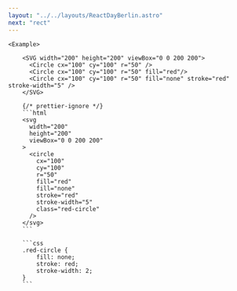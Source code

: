 ```yaml
---
layout: "../../layouts/ReactDayBerlin.astro"
next: "rect"
---
```



<SlideCircle>

    <Example>

        <SVG width="200" height="200" viewBox="0 0 200 200">
          <Circle cx="100" cy="100" r="50" />
          <Circle cx="100" cy="100" r="50" fill="red"/>
          <Circle cx="100" cy="100" r="50" fill="none" stroke="red" stroke-width="5" />
        </SVG>

        {/* prettier-ignore */}
        ```html
        <svg
          width="200"
          height="200"
          viewBox="0 0 200 200"
        >
          <circle
            cx="100"
            cy="100"
            r="50"
            fill="red"
            fill="none"
            stroke="red"
            stroke-width="5"
            class="red-circle"
          />
        </svg>
        ```

        ```css
        .red-circle {
            fill: none;
            stroke: red;
            stroke-width: 2;
        }
        ```

  </Example>

</SlideCircle>
